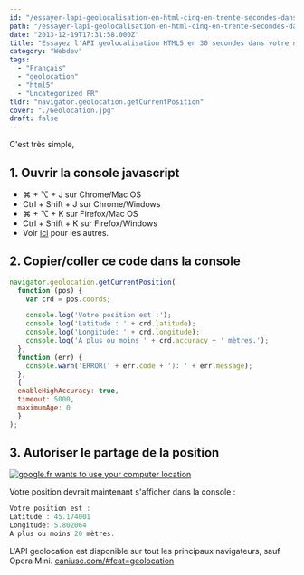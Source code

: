 ```yaml
---
id: "/essayer-lapi-geolocalisation-en-html-cinq-en-trente-secondes-dans-votre-navigateur"
path: "/essayer-lapi-geolocalisation-en-html-cinq-en-trente-secondes-dans-votre-navigateur"
date: "2013-12-19T17:31:58.000Z"
title: "Essayez l'API geolocalisation HTML5 en 30 secondes dans votre navigateur"
category: "Webdev"
tags: 
  - "Français"
  - "geolocation"
  - "html5"
  - "Uncategorized FR"
tldr: "navigator.geolocation.getCurrentPosition"
cover: "./Geolocation.jpg"
draft: false
---
```


C'est très simple,

## 1\. Ouvrir la console javascript

- ⌘ + ⌥ + J sur Chrome/Mac OS
- Ctrl + Shift + J sur Chrome/Windows
- ⌘ + ⌥ + K sur Firefox/Mac OS
- Ctrl + Shift + K sur Firefox/Windows
- Voir [ici](http://webmasters.stackexchange.com/questions/8525/how-to-open-the-javascript-console-in-different-browsers) pour les autres.

## 2\. Copier/coller ce code dans la console

```javascript
navigator.geolocation.getCurrentPosition(
  function (pos) {
    var crd = pos.coords;

    console.log('Votre position est :');
    console.log('Latitude : ' + crd.latitude);
    console.log('Longitude: ' + crd.longitude);
    console.log('A plus ou moins ' + crd.accuracy + ' mètres.');
  },
  function (err) {
    console.warn('ERROR(' + err.code + '): ' + err.message);
  },
  {
  enableHighAccuracy: true,
  timeout: 5000,
  maximumAge: 0
  }
);
```

## 3\. Autoriser le partage de la position

[![google.fr wants to use your computer location](./Screen-Shot-2013-12-19-at-18.05.42.png)](/posts/wp-content/uploads/2013/12/Screen-Shot-2013-12-19-at-18.05.42.png)

Votre position devrait maintenant s'afficher dans la console :

```javascript
Votre position est :
Latitude : 45.174001
Longitude: 5.802064
A plus ou moins 20 mètres.
```

L'API geolocation est disponible sur tout les principaux navigateurs, sauf Opera Mini. [caniuse.com/#feat=geolocation](http://caniuse.com/#feat=geolocation)
